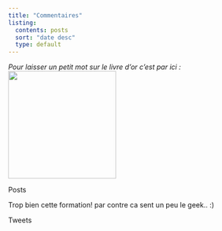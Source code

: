 ```yaml
---
title: "Commentaires"
listing:
  contents: posts
  sort: "date desc"
  type: default
---
```


*Pour laisser un petit mot sur le livre d'or c'est par ici :* ![](livre.png){width="219"}

::: panel-tabset
Posts
:::


Trop bien cette formation! par contre ca sent un peu le geek.. :)


::: panel-tabset
Tweets
:::

